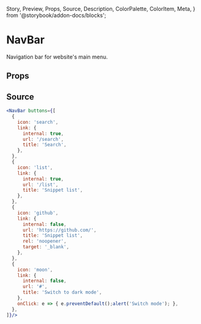   Story,
  Preview,
  Props,
  Source,
  Description,
  ColorPalette,
  ColorItem,
  Meta,
} from '@storybook/addon-docs/blocks';

# NavBar

Navigation bar for website's main menu.

## Props

<Props of={NavBar} />

## Source

```jsx
<NavBar buttons={[
  {
    icon: 'search',
    link: {
      internal: true,
      url: '/search',
      title: 'Search',
    },
  },
  {
    icon: 'list',
    link: {
      internal: true,
      url: '/list',
      title: 'Snippet list',
    },
  },
  {
    icon: 'github',
    link: {
      internal: false,
      url: 'https://github.com/',
      title: 'Snippet list',
      rel: 'noopener',
      target: '_blank',
    },
  },
  {
    icon: 'moon',
    link: {
      internal: false,
      url: '#',
      title: 'Switch to dark mode',
    },
    onClick: e => { e.preventDefault();alert('Switch mode'); },
  },
]}/>
```
